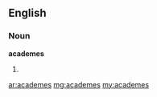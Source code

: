 ==English==
===Noun===
'''academes'''
#{{plural of|[[academe]]}}

[[ar:academes]]
[[mg:academes]]
[[my:academes]]